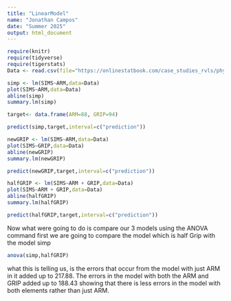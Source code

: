 ```yaml
---
title: "LinearModel"
name: "Jonathan Campos"
date: "Summer 2025"
output: html_document
---
```


```r
require(knitr)
require(tidyverse)
require(tigerstats)
Data <- read.csv(file="https://onlinestatbook.com/case_studies_rvls/physical_strength/data.txt",sep="",header=TRUE) 
```

```r
simp <- lm(SIMS~ARM,data=Data)
plot(SIMS~ARM,data=Data)
abline(simp)
summary.lm(simp)
```


```r
target<- data.frame(ARM=88, GRIP=94)
```

```r
predict(simp,target,interval=c("prediction"))
```

```r
newGRIP <- lm(SIMS~ARM,data=Data)
plot(SIMS~GRIP,data=Data)
abline(newGRIP)
summary.lm(newGRIP)
```

```r
predict(newGRIP,target,interval=c("prediction"))
```

```r
halfGRIP <- lm(SIMS~ARM + GRIP,data=Data)
plot(SIMS~ARM + GRIP,data=Data)
abline(halfGRIP)
summary.lm(halfGRIP)
```

```r
predict(halfGRIP,target,interval=c("prediction"))
```
Now what were going to do is compare our 3 models using the ANOVA command first we are going to compare the model which is half Grip with the model simp

```r
anova(simp,halfGRIP)
```

what this is telling us, is the errors that occur from the model with just ARM in it added up to 217.88. The errors in the model with both the ARM and GRIP added up to 188.43 showing that there is less errors in the model with both elements rather than just ARM.


